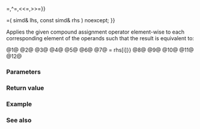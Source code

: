 {{cpp/experimental/simd/title|1=operator+=,-=,*=,/=,%=,&amp;=,{{!}}=,^=,&lt;&lt;=,&gt;&gt;=}}
{{cpp/experimental/simd/simd/navbar}}

{{dcl begin}}
{{dcl|num=1|since=parallelism_ts_2|1=
friend simd&amp; operator+=( simd&amp; lhs, const simd&amp; rhs ) noexcept;
}}
{{dcl|num=2|since=parallelism_ts_2|1=
friend simd&amp; operator-=( simd&amp; lhs, const simd&amp; rhs ) noexcept;
}}
{{dcl|num=3|since=parallelism_ts_2|1=
friend simd&amp; operator*=( simd&amp; lhs, const simd&amp; rhs ) noexcept;
}}
{{dcl|num=4|since=parallelism_ts_2|1=
friend simd&amp; operator/=( simd&amp; lhs, const simd&amp; rhs ) noexcept;
}}
{{dcl|num=5|since=parallelism_ts_2|1=
friend simd&amp; operator%=( simd&amp; lhs, const simd&amp; rhs ) noexcept;
}}
{{dcl|num=6|since=parallelism_ts_2|1=
friend simd&amp; operator&amp;=( simd&amp; lhs, const simd&amp; rhs ) noexcept;
}}
{{dcl|num=7|since=parallelism_ts_2|1=
friend simd&amp; operator{{!}}=( simd&amp; lhs, const simd&amp; rhs ) noexcept;
}}
{{dcl|num=8|since=parallelism_ts_2|1=
friend simd&amp; operator^=( simd&amp; lhs, const simd&amp; rhs ) noexcept;
}}
{{dcl|num=9|since=parallelism_ts_2|1=
friend simd&amp; operator&lt;&lt;=( simd&amp; lhs, const simd&amp; rhs ) noexcept;
}}
{{dcl|num=10|since=parallelism_ts_2|1=
friend simd&amp; operator&lt;&lt;=( simd&amp; lhs, int n ) noexcept;
}}
{{dcl|num=11|since=parallelism_ts_2|1=
friend simd&amp; operator&gt;&gt;=( simd&amp; lhs, const simd&amp; rhs ) noexcept;
}}
{{dcl|num=12|since=parallelism_ts_2|1=
friend simd&amp; operator&gt;&gt;=( simd&amp; lhs, int n ) noexcept;
}}
{{dcl end}}

Applies the given compound assignment operator element-wise to each corresponding element of the operands such that {{simd_for_all_i}} the result is equivalent to:

@1@ {{c|1=lhs[i] += rhs[i]}}
@2@ {{c|1=lhs[i] -= rhs[i]}}
@3@ {{c|1=lhs[i] *= rhs[i]}}
@4@ {{c|1=lhs[i] /= rhs[i]}}
@5@ {{c|1=lhs[i] %= rhs[i]}}
@6@ {{c|1=lhs[i] &amp;= rhs[i]}}
@7@ {{c|1=lhs[i] {{!}}= rhs[i]}}
@8@ {{c|1=lhs[i] ^= rhs[i]}}
@9@ {{c|1=lhs[i] &lt;&lt;= rhs[i]}}
@10@ {{c|1=lhs[i] &lt;&lt;= n}}
@11@ {{c|1=lhs[i] &gt;&gt;= rhs[i]}}
@12@ {{c|1=lhs[i] &gt;&gt;= n}}

===Parameters===
{{par begin}}
{{par|lhs|left operands}}
{{par|rhs|right operands}}
{{par|n|number of bits to shift each element in {{c|lhs}}}}
{{par end}}

===Return value===
{{c|lhs}}

===Example===
{{example
|Computes {{c|cosh(β)² - sinh(β)²}} ({{c|1=== 1}}) for some arbitrary angle {{math|β}}, on SIMD data.
|code=
#include &lt;cstddef&gt;
#include &lt;experimental/simd&gt;
#include &lt;iomanip&gt;
#include &lt;iostream&gt;
#include &lt;string_view&gt;
namespace stq = std::experimental;

void print(const std::string_view rem, const auto x)
{
    std::cout &lt;&lt; rem &lt;&lt; '\n' &lt;&lt; std::fixed;
    for (std::size_t t{}; t != x.size(); ++t)
        std::cout &lt;&lt; std::setw(10) &lt;&lt; x[t] &lt;&lt; ((t + 1) % 8 ? ',' : '\n');
    std::cout &lt;&lt; '\n';
}

int main()
{
    constexpr auto N = 32UZ;
    using elem_t = long double;

    stq::fixed_size_simd&lt;elem_t, N&gt; x{[](elem_t i) { return i / N; }&lt;!----&gt;};
    stq::fixed_size_simd&lt;elem_t, N&gt; y{x};
    x = stq::cosh(x);
    y = stq::sinh(y);
    x *= x;
    y *= y;
    print("cosh(x)²:", x);
    print("sinh(x)²:", y);
    auto z = x - y;
    print("cosh(x)² - sinh(x)²:", z);
    std::cout &lt;&lt; "reduce(z) = " &lt;&lt; stq::reduce(z) &lt;&lt; '\n';
}
|output=
cosh(x)²:
  1.000000,  1.000977,  1.003911,  1.008815,  1.015707,  1.024613,  1.035570,  1.048620
  1.063813,  1.081209,  1.100877,  1.122892,  1.147342,  1.174321,  1.203934,  1.236299
  1.271540,  1.309797,  1.351217,  1.395964,  1.444212,  1.496149,  1.551979,  1.611920
  1.676205,  1.745086,  1.818833,  1.897733,  1.982094,  2.072247,  2.168544,  2.271360

sinh(x)²:
  0.000000,  0.000977,  0.003911,  0.008815,  0.015707,  0.024613,  0.035570,  0.048620
  0.063813,  0.081209,  0.100877,  0.122892,  0.147342,  0.174321,  0.203934,  0.236299
  0.271540,  0.309797,  0.351217,  0.395964,  0.444212,  0.496149,  0.551979,  0.611920
  0.676205,  0.745086,  0.818833,  0.897733,  0.982094,  1.072247,  1.168544,  1.271360

cosh(x)² - sinh(x)²:
  1.000000,  1.000000,  1.000000,  1.000000,  1.000000,  1.000000,  1.000000,  1.000000
  1.000000,  1.000000,  1.000000,  1.000000,  1.000000,  1.000000,  1.000000,  1.000000
  1.000000,  1.000000,  1.000000,  1.000000,  1.000000,  1.000000,  1.000000,  1.000000
  1.000000,  1.000000,  1.000000,  1.000000,  1.000000,  1.000000,  1.000000,  1.000000

reduce(z) = 32.000000
}}

===See also===
{{dsc begin}}
{{dsc inc|cpp/experimental/simd/simd/dsc operator_arith}}
{{dsc end}}